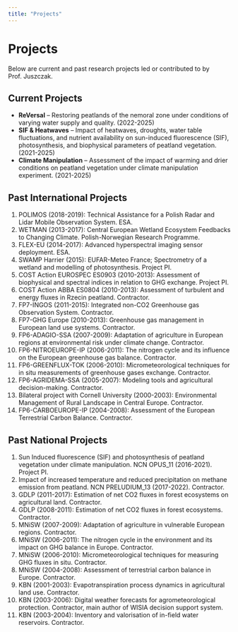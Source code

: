 ```yaml
---
title: "Projects"
---
```


# Projects

Below are current and past research projects led or contributed to by Prof. Juszczak.

## Current Projects
- **ReVersal** – Restoring peatlands of the nemoral zone under conditions of varying water supply and quality. (2022-2025)
- **SIF & Heatwaves** – Impact of heatwaves, droughts, water table fluctuations, and nutrient availability on sun-induced fluorescence (SIF), photosynthesis, and biophysical parameters of peatland vegetation. (2021-2025)
- **Climate Manipulation** – Assessment of the impact of warming and drier conditions on peatland vegetation under climate manipulation experiment. (2021-2025)

## Past International Projects
1. POLIMOS (2018-2019): Technical Assistance for a Polish Radar and Lidar Mobile Observation System. ESA.
2. WETMAN (2013-2017): Central European Wetland Ecosystem Feedbacks to Changing Climate. Polish-Norwegian Research Programme.
3. FLEX-EU (2014-2017): Advanced hyperspectral imaging sensor deployment. ESA.
4. SWAMP Harrier (2015): EUFAR-Meteo France; Spectrometry of a wetland and modelling of photosynthesis. Project PI.
5. COST Action EUROSPEC ES0903 (2010-2013): Assessment of biophysical and spectral indices in relation to GHG exchange. Project PI.
6. COST Action ABBA ES0804 (2010-2013): Assessment of turbulent and energy fluxes in Rzecin peatland. Contractor.
7. FP7-INGOS (2011-2015): Integrated non-CO2 Greenhouse gas Observation System. Contractor.
8. FP7-GHG Europe (2010-2013): Greenhouse gas management in European land use systems. Contractor.
9. FP6-ADAGIO-SSA (2007-2009): Adaptation of agriculture in European regions at environmental risk under climate change. Contractor.
10. FP6-NITROEUROPE-IP (2006-2011): The nitrogen cycle and its influence on the European greenhouse gas balance. Contractor.
11. FP6-GREENFLUX-TOK (2006-2010): Micrometeorological techniques for in situ measurements of greenhouse gases exchange. Contractor.
12. FP6-AGRIDEMA-SSA (2005-2007): Modeling tools and agricultural decision-making. Contractor.
13. Bilateral project with Cornell University (2000-2003): Environmental Management of Rural Landscape in Central Europe. Contractor.
14. FP6-CARBOEUROPE-IP (2004-2008): Assessment of the European Terrestrial Carbon Balance. Contractor.

## Past National Projects
1. Sun Induced fluorescence (SIF) and photosynthesis of peatland vegetation under climate manipulation. NCN OPUS_11 (2016-2021). Project PI.
2. Impact of increased temperature and reduced precipitation on methane emission from peatland. NCN PRELUDIUM_13 (2017-2022). Contractor.
3. GDLP (2011-2017): Estimation of net CO2 fluxes in forest ecosystems on agricultural land. Contractor.
4. GDLP (2008-2011): Estimation of net CO2 fluxes in forest ecosystems. Contractor.
5. MNiSW (2007-2009): Adaptation of agriculture in vulnerable European regions. Contractor.
6. MNiSW (2006-2011): The nitrogen cycle in the environment and its impact on GHG balance in Europe. Contractor.
7. MNiSW (2006-2010): Micrometeorological techniques for measuring GHG fluxes in situ. Contractor.
8. MNiSW (2004-2008): Assessment of terrestrial carbon balance in Europe. Contractor.
9. KBN (2001-2003): Evapotranspiration process dynamics in agricultural land use. Contractor.
10. KBN (2003-2006): Digital weather forecasts for agrometeorological protection. Contractor, main author of WISIA decision support system.
11. KBN (2003-2004): Inventory and valorisation of in-field water reservoirs. Contractor.

